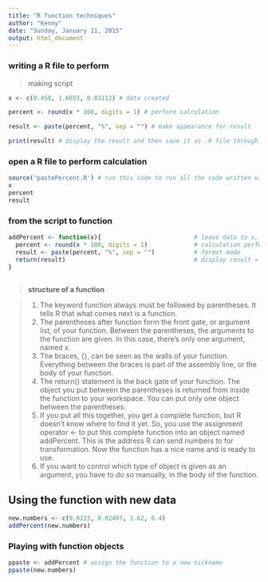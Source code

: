 ```yaml
---
title: "R function techniques"
author: "Kenny"
date: "Sunday, January 11, 2015"
output: html_document
---
```

### writing a R file to perform

> making script

```r

 
x <- c(0.458, 1.6653, 0.83112) # data created

percent <- round(x * 100, digits = 1) # perform calculation

result <- paste(percent, "%", sep = "") # make appearance for result

print(result) # display the result and then save it as .R file through Rstudio

```

### open a R file to perform calculation

```r
source('pastePercent.R') # run this code to run all the code written within
x
percent
result
```

 
### from the script to function
```r

addPercent <- function(x){                          # leave data to x, and assign function to a nickname
  percent <- round(x * 100, digits = 1)             # calculation performed
  result <- paste(percent, "%", sep = "")           # format made
  return(result)                                    # display result = return(result) != print(result)
}
 

```

> **structure of a function**    

> 1. The keyword function always must be followed by parentheses. It tells R that what comes next is a function.  
> 2. The parentheses after function form the front gate, or argument list, of your function. Between the parentheses, the arguments to the function are given. In this case, there’s only one argument, named x.  
> 3. The braces, {}, can be seen as the walls of your function. Everything between the braces is part of the assembly line, or the body of your function.
> 4. The return() statement is the back gate of your function. The object you put between the parentheses is returned from inside the function to your workspace. You can put only one object between the parentheses.
> 5. If you put all this together, you get a complete function, but R doesn’t know where to find it yet. So, you use the assignment operator <- to put this complete function into an object named addPercent. This is the address R can send numbers to for transformation. Now the function has a nice name and is ready to use.
> 6. If you want to control which type of object is given as an argument, you have to do so manually, in the body of the function.


## Using the function with new data
 
```r
new.numbers <- c(0.8223, 0.02487, 1.62, 0.4)
addPercent(new.numbers)

```

### Playing with function objects
```r

ppaste <- addPercent # assign the function to a new nickname
ppaste(new.numbers)

```
